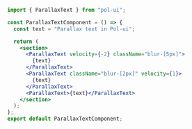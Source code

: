 ```jsx
import { ParallaxText } from "pol-ui";

const ParallaxTextComponent = () => {
  const text = "Parallax text in Pol-ui";

  return (
    <section>
      <ParallaxText velocity={-2} className="blur-[5px]">
        {text}
      </ParallaxText>
      <ParallaxText className="blur-[2px]" velocity={1}>
        {text}
      </ParallaxText>
      <ParallaxText>{text}</ParallaxText>
    </section>
  );
};
export default ParallaxTextComponent;
```
